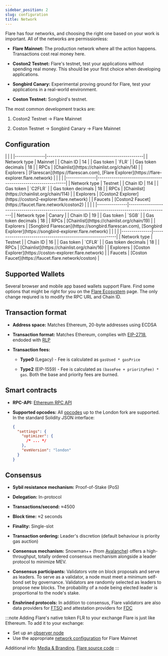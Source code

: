 ```yaml
---
sidebar_position: 2
slug: configuration
title: Network
---
```



Flare has four networks, and choosing the right one based on your work is important. All of the networks are permissionless:

- **Flare Mainnet:** The production network where all the action happens. Transactions cost real money here.

- **Coston2 Testnet:** Flare's testnet, test your applications without spending real money. This should be your first choice when developing applications.

- **Songbird Canary:** Experimental proving ground for Flare, test your applications in a real-world environment.

- **Coston Testnet:** Songbird's testnet.

The most common development tracks are:

1. Coston2 Testnet → Flare Mainnet

2. Coston Testnet → Songbird Canary → Flare Mainnet

## Configuration

<Tabs block>
  <TabItem value="flare" label="Flare Mainnet" default>
    |               |                                                |
    |---------------|------------------------------------------------|
    | Network type      | Mainnet                                             |
    | Chain ID      | 14                                             |
    | Gas token  | `FLR`                                          |
    | Gas token decimals  | 18                                          |
    | RPCs          | [Chainlist](https://chainlist.org/chain/14)    |
    | Explorers     | [Flarescan](https://flarescan.com), [Flare Explorer](https://flare-explorer.flare.network) |

  </TabItem>
  <TabItem value="coston2" label="Flare Testnet (Coston2)">
    |               |                                                              |
    |---------------|--------------------------------------------------------------|
    | Network type      | Testnet                                             |
    | Chain ID      | 114                                                          |
    | Gas token  | `C2FLR`                                                       |
    | Gas token decimals  | 18                                          |
    | RPCs          | [Chainlist](https://chainlist.org/chain/114)                 |
    | Explorers     | [Coston2 Explorer](https://coston2-explorer.flare.network) |
    | Faucets     | [Coston2 Faucet](https://faucet.flare.network/coston2) |

  </TabItem>
    <TabItem value="songbird" label="Songbird Canary">
    |               |                                                                 |
    |---------------|--------------------------------------------------------------------------------------------------|
    | Network type      | Canary                                             |
    | Chain ID | 19 |
    | Gas token  | `SGB` |
    | Gas token decimals  | 18                                          |
    | RPCs | [Chainlist](https://chainlist.org/chain/19)     |
    | Explorers     | [Songbird Flarescan](https://songbird.flarescan.com), [Songbird Explorer](https://songbird-explorer.flare.network)  |

  </TabItem>
  <TabItem value="coston" label="Songbird Testnet (Coston)">
    |               |                                                            |
    |---------------|------------------------------------------------------------|
    | Network type      | Testnet                                             |
    | Chain ID      | 16                                                         |
    | Gas token  | `CFLR`                                                     |
    | Gas token decimals  | 18                                          |
    | RPCs          | [Chainlist](https://chainlist.org/chain/16)                |
    | Explorers     | [Coston Explorer](https://coston-explorer.flare.network) |
    | Faucets     | [Coston Faucet](https://faucet.flare.network/coston) |

  </TabItem>

</Tabs>

## Supported Wallets

Several browser and mobile app based wallets support Flare. Find some options that might be right for you on the [Flare Ecosystem](https://flare.network/wallets/) page. The only change reqiured is to modify the RPC URL and Chain ID.

## Transaction format

- **Address space:** Matches Ethereum, 20-byte addresses using ECDSA

- **Transaction format:** Matches Ethereum, complies with [EIP-2718](https://eips.ethereum.org/EIPS/eip-2718), endoded with [RLP](https://ethereum.org/en/developers/docs/data-structures-and-encoding/rlp/)

- **Transaction fees:**

  - **Type0** (Legacy) - Fee is calculated as `gasUsed * gasPrice`

  - **Type2** (EIP-1559) - Fee is calculated as `(baseFee + priorityFee) * gas`. Both the base and priority fees are burned.

## Smart contracts

- **RPC-API:** [Ethereum RPC API](https://ethereum.org/en/developers/docs/apis/json-rpc/)

- **Supported opcodes:** All [opcodes](https://www.evm.codes/?fork=london) up to the London fork are supported. In the standard Solidity JSON interface:
  ```json
  {
    "settings": {
      "optimizer": {
        /* ... */
      },
      "evmVersion": "london"
    }
  }
  ```

## Consensus

- **Sybil resistance mechanism:** Proof-of-Stake (PoS)

- **Delegation:** In-protocol

- **Transactions/second:** ≈4500

- **Block time:** ≈2 seconds

- **Finality:** Single-slot

- **Transaction ordering:** Leader's discretion (default behaviour is priority gas auction)

- **Consensus mechanism:** Snowman++ (from [Avalanche](https://docs.avax.network)) offers a high-throughput, totally ordered consensus mechanism alongside a leader protocol to minimize MEV.

- **Consensus participants:** Validators vote on block proposals and serve as leaders. To serve as a validator, a node must meet a minimum self-bond set by governance. Validators are randomly selected as leaders to propose new blocks. The probability of a node being elected leader is proportional to the node's stake.

- **Enshrined protocols:** In addition to consensus, Flare validators are also data providers for [FTSO](../run-a-node/ftso-data-provider) and attestation providers for [FDC](../run-a-node/fdc-attestation-provider)

:::note Adding Flare's native token FLR to your exchange
Flare is just like Ethereum. To add it to your exchange:

- Set up an [observer node](../run-a-node/observer-node)
- Use the appropriate [network configuration](#configuration) for Flare Mainnet

Additional info: [Media & Branding](https://flare.network/media/), [Flare source code](https://github.com/flare-foundation/go-flare)
:::
